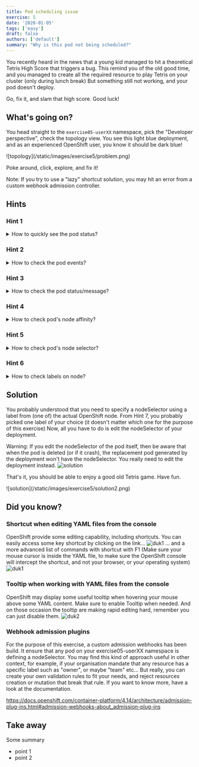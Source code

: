 ```yaml
---
title: Pod scheduling issue
exercise: 5
date: '2020-01-05'
tags: ['easy']
draft: false
authors: ['default']
summary: "Why is this pod not being scheduled?"
---
```



You recently heard in the news that a young kid managed to hit a theoretical Tetris High Score that triggers a bug.
This remind you of the old good time, and you managed to create all the required resource to play Tetris on your cluster (only during lunch break)
But something still not working, and your pod doesn't deploy.

Go, fix it, and slam that high score.
Good luck!


<TOCInline toc={props.toc} asDisclosure />


## What's going on?

You head straight to the `exercise05-userXX` namespace, pick the "Developer perspective", check the topology view. You see this
light blue deployment, and as an experienced OpenShift user, you know it should be dark blue!

<Zoom>
![topology](/static/images/exercise5/problem.png)
</Zoom>

Poke around, click, explore, and fix it!

Note: If you try to use a "lazy" shortcut solution, you may hit an error from a custom webhook admission controller.

## Hints
### Hint 1
<details>
  <summary>How to quickly see the pod status?</summary>

You probably already found that the Pod is unschedulable.
<Zoom>
![hint1](/static/images/exercise5/hint1.png)
</Zoom>
The message indicates it's something to do with pod's node affinity/selector.

</details>

### Hint 2
<details>
  <summary>How to check the pod events?</summary>

You probably had a quick look at the pod events, to see if you get more information.
<Zoom>
![hint2](/static/images/exercise5/hint2.png)
</Zoom>
Nothing new. Keep digging!

</details>

### Hint 3
<details>
  <summary>How to check the pod status/message?</summary>

The source of truth is often in the Yaml itself, so you probably decided to check
the current yaml of the deployment.
<Zoom>
![hint3](/static/images/exercise5/hint3.png)
</Zoom>
Nothing new. Keep digging!

</details>

### Hint 4
<details>
  <summary>How to check pod's node affinity?</summary>

Let's first check if there is some affinity setup on this pod, and if that's what
is preventing the scheduling. There is no convenient way to check that (that I know of), so we
should check the Yaml file, i.e. with the search feature.

<Zoom>
![hint4](/static/images/exercise5/hint4.png)
</Zoom>

No affinity issue, moving on to node selector, maybe?

</details>

### Hint 5
<details>
  <summary>How to check pod's node selector?</summary>

Pod selector can be visualize through the Details view of the pod, or replicaSet, or Deployment.

In the image below, we check from the Pod details view.

<Zoom>
![hint5](/static/images/exercise5/hint5.png)
</Zoom>

So yes, there is some nodeSelector setup. To select which node(s) exactly?

There is this nice link to trigger a search on the node selector label

<Zoom>
![hint5](/static/images/exercise5/hint5-2.png)
</Zoom>

Mmmm no nodes with this label found. No wonder it's not working.
It's probably a good time to check a bit the nodeSelector documentation here: https://docs.openshift.com/container-platform/4.15/nodes/scheduling/nodes-scheduler-node-selectors.html

You may be tempted to simply delete the nodeSelector section of the pod (in fact, it should be done in the template section of the Deployment, to make sure future
pods are also affected by your change). However, I added a validating webhook that will prevent any pod without a nodeSelector to be created in this namespace.
Just to make sure you find a proper solution...

</details>

### Hint 6
<details>
  <summary>How to check labels on node?</summary>

If your role have the appropriate permission to `get & list nodes` (which is the case today),
you should be able to see the nodes from the Administrator perspective.

<Zoom>
![hint6](/static/images/exercise5/hint6.png)
</Zoom>

And then you should be able to see the Details view of the node, which includes it's labels

<Zoom>
![hint7](/static/images/exercise5/hint7.png)
</Zoom>

You might find it actually more convenient to look at the node labels via the node yaml section.

Enough hints for today, you should be able to fix it, otherwise have a look at the solution!

</details>


## Solution

You probably understood that you need to specify a nodeSelector using a label from (one of) the actual OpenShift node.
From Hint 7, you probably picked one label of your choice (it doesn't matter which one for the purpose of this exercise)
Now, all you have to do is edit the nodeSelector of your deployment.

Warning: If you edit the nodeSelector of the pod itself, then be aware that when the pod is deleted (or if it crash), the 
replacement pod generated by the deployment won't have the nodeSelector. You really need to edit the deployment instead.
<Zoom>
![solution](/static/images/exercise5/solution.png)
</Zoom>

That's it, you should be able to enjoy a good old Tetris game. Have fun.

<Zoom>
![solution](/static/images/exercise5/solution2.png)
</Zoom>

## Did you know?

### Shortcut when editing YAML files from the console

OpenShift provide some editing capability, including shortcuts. You can easily access some key shortcut
by clicking on the link...
<Zoom>
![duk1](/static/images/exercise5/duk1.png)
</Zoom>
... and a more advanced list of commands with shortcut with F1 (Make sure your mouse cursor is inside the YAML file, to make sure 
the OpenShift console will intercept the shortcut, and not your browser, or your operating system)
<Zoom>
![duk1](/static/images/exercise5/duk1-2.png)
</Zoom>


### Tooltip when working with YAML files from the console
OpenShift may display some useful tooltip when hovering your mouse above some YAML content.
Make sure to enable Tooltip when needed. And on those occasion the tooltip are making rapid editing hard,
remember you can just disable them.
<Zoom>
![duk2](/static/images/exercise5/duk1-3.png)
</Zoom>

### Webhook admission plugins

For the purpose of this exercise, a custom admission webhooks has been build. It ensure that any pod on your exercise05-userXX namespace
is defining a nodeSelector. You may find this kind of approach useful in other context, for example, if your organisation
mandate that any resource has a specific label such as "owner", or maybe "team" etc... But really, you can create your own
validation rules to fit your needs, and reject resources creation or mutation that break that rule.
If you want to know more, have a look at the documentation.

https://docs.openshift.com/container-platform/4.14/architecture/admission-plug-ins.html#admission-webhooks-about_admission-plug-ins

## Take away
Some summary
- point 1
- point 2


